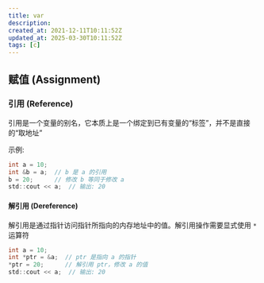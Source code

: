 ```yaml
---
title: var
description: 
created_at: 2021-12-11T10:11:52Z
updated_at: 2025-03-30T10:11:52Z
tags: [c]
---
```


## 赋值 (Assignment)

### 引用 (Reference)

引用是一个变量的别名，它本质上是一个绑定到已有变量的“标签”，并不是直接的“取地址”

示例:
```c title="c" 
int a = 10;
int &b = a;  // b 是 a 的引用
b = 20;      // 修改 b 等同于修改 a
std::cout << a;  // 输出: 20
```

#### 解引用 (Dereference)
解引用是通过指针访问指针所指向的内存地址中的值。解引用操作需要显式使用 `*` 运算符

```c title="c"
int a = 10;
int *ptr = &a;  // ptr 是指向 a 的指针
*ptr = 20;      // 解引用 ptr，修改 a 的值
std::cout << a;  // 输出: 20
```
